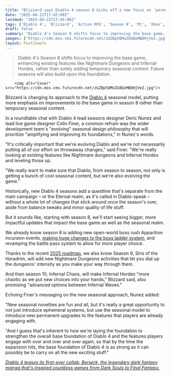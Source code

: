 ```yaml
---
title: "Blizzard says Diablo 4 season 8 kicks off a new focus on 'permanent upgrades' for the base game instead of just 'throwaway changes'"
date: "2025-04-21T17:45:00Z"
lastmod: "2025-04-21T17:45:00Z"
tags: ['Diablo 4', 'Blizzard', 'Action RPG', 'Season 8', 'PC', 'Xbox', 'PlayStation', 'Seasonal Content', 'Game Updates', 'Boss Ladder', 'Nightmare Dungeons', 'Infernal Hordes', 'Battle Pass']
draft: false
summary: "Diablo 4's Season 8 shifts focus to improving the base game, enhancing existing features like Nightmare Dungeons and Infernal Hordes, rather than solely adding temporary seasonal content.  Future seasons will also build upon this foundation."
images: ["https://cdn.mos.cms.futurecdn.net/zGZBp5QMoZG8QoMB8HjVeZ.jpg"]
layout: PostSimple
---
```

> Diablo 4's Season 8 shifts focus to improving the base game, enhancing existing features like Nightmare Dungeons and Infernal Hordes, rather than solely adding temporary seasonal content.  Future seasons will also build upon this foundation.


        <img alt="Cover" src="https://cdn.mos.cms.futurecdn.net/zGZBp5QMoZG8QoMB8HjVeZ.jpg"/>
        
Blizzard is changing its approach to the [Diablo 4](https://www.gamesradar.com/diablo-4-guide/) seasonal model, putting more emphasis on improvements to the base game in season 8 rather than temporary seasonal content.

In a roundtable chat with Diablo 4 lead seasons designer Deric Nunez and lead live game designer Colin Finer, a common refrain was the wider development team's "evolving" seasonal design philosophy that will prioritize "amplifying and improving its foundations," in Nunez's words.

"It's critically important that we're evolving Diablo and we're not necessarily putting all of our effort on throwaway changes," said Finer. "We're really looking at existing features like Nightmare dungeons and Infernal Hordes and leveling those up.

"We really want to make sure that Diablo, from season to season, not only is getting a bunch of cool seasonal content, but we're also evolving the game."

Historically, new Diablo 4 seasons add a questline that's separate from the main campaign – or the Eternal realm, as it's called in Diablo-speak – without a whole lot of changes that stick around once the season's over, aside from balance tweaks and minor quality of life stuff.

But it sounds like, starting with season 8, we'll start seeing bigger, more impactful updates that impact the base game as well as the seasonal realm.



We already know season 8 is adding new open-world boss rush Apparition incursion events, [<u>making huge changes to the boss ladder system</u>](https://www.gamesradar.com/games/diablo/diablo-4-season-8-is-revamping-the-boss-ladder-system-with-new-mechanics-and-bosses-including-one-of-the-best-from-diablo-3/), and revamping the battle pass system to allow for more player choice.

Thanks to the recent [<u>2025 roadmap</u>](https://www.gamesradar.com/games/diablo/blizzard-details-full-diablo-4-roadmap-for-2025-with-teasers-for-seasons-9-and-10-reconfirms-a-new-expansion-for-2026-and-hints-at-multiple-new-ip-collabs/), we also know Season 9, Sins of the Horadrim, will add new Nightmare Dungeons activities that let you dial up the dungeons' intensity as you make your way through them.

And then season 10, Infernal Chaos, will make Infernal Hordes "more chaotic as we put new choices into your hands," Blizzard said, also promising "advanced options between Infernal Waves."

Echoing Finer's messaging on the new seasonal approach, Nunez added:

"New seasonal novelties are fun and all, but it's really a great opportunity to not just introduce ephemeral systems, but use the seasonal model to introduce new permanent upgrades to the features that players are already engaging with.

"And I guess that's inherent to how we're laying the foundation to strengthen the overall base foundation of Diablo 4 and the features players engage with over and over and over again, so that by the time the expansion hits, the base foundation of Diablo 4 is as strong as it can possibly be to carry on all the new exciting stuff."

[<em>Diablo 4 teases its first-ever collab: Berserk, the legendary dark fantasy manga that's inspired countless games from Dark Souls to Final Fantasy.</em>](https://www.gamesradar.com/games/diablo/diablo-4-teases-its-first-ever-collab-berserk-the-legendary-dark-fantasy-manga-thats-inspired-countless-games-from-dark-souls-to-final-fantasy/)
        